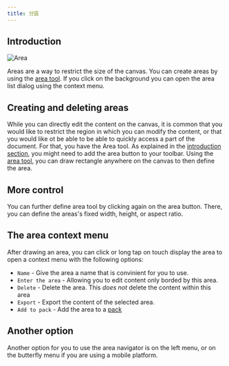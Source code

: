```yaml
---
title: 分區
---
```



## Introduction

![Area](area.png)

Areas are a way to restrict the size of the canvas. You can create areas by using the [area tool](../tools/area). If you click on the background you can open the area list dialog using the context menu.

## Creating and deleting areas

While you can directly edit the content on the canvas, it is common that you would like to restrict the region in which you can modify the content, or that you would like ot be able to be able to quickly access a part of the document. For that, you have the <Monitor className="inline-icon"/> Area tool. As explained in the [introduction section](../), you might need to add the <Monitor className="inline-icon"/> area button to your toolbar. Using the [area tool](../tools/area), you can draw rectangle anywhere on the canvas to then define the area.

## More control

You can further define area tool by clicking again on the <Monitor className="inline-icon"/> area button. There, you can define the areas's fixed width, height, or aspect ratio.

## The area context menu

 After drawing an area, you can click or long tap on touch display the area to open a context menu with the following options:

- `Name` - Give the area a name that is convinient for you to use.
- `Enter the area` - Allowing you to edit content only borded by this area.
- `Delete` - Delete the area. This _does not_ delete the content within this area
- `Export` - Export the content of the selected area.
- `Add to pack` - Add the area to a [pack](../pack)

## Another option

Another option for you to use the area navigator is on the left menu, or on the butterfly menu if you are using a mobile platform.

